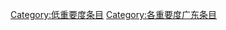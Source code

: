 {{catmore1|[[Wikipedia:广东专题|Wikipedia:广东专题]]}}
{{Articles by Importance|topic=广东|format=toc}}
{{Wikipedia category}}
{{emptycat}}
{{CategoryTOC}}

[[Category:低重要度条目|Category:低重要度条目]]
[[Category:各重要度广东条目|Category:各重要度广东条目]]